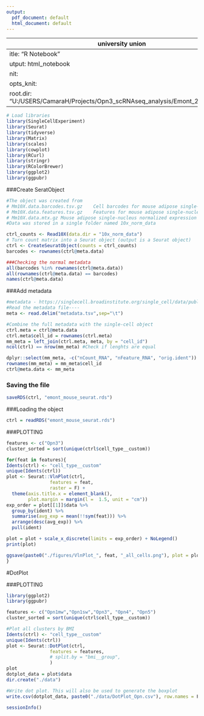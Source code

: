 ---
output:
  pdf_document: default
  html_document: default
---
 university union
 ---
title: "R Notebook"
output: html_notebook
knit:
  opts_knit:
    root.dir: "U:/USERS/CamaraH/Projects/Opn3_scRNAseq_analysis/Emont_2022/mouse"
---


```{r setup}
# Load libraries
library(SingleCellExperiment)
library(Seurat)
library(tidyverse)
library(Matrix)
library(scales)
library(cowplot)
library(RCurl)
library(stringr)
library(RColorBrewer)
library(ggplot2)
library(ggpubr)
```

###Create SeratObject
```{r}
#The object was created from 
# Mm10X.data.barcodes.tsv.gz	Cell barcodes for mouse adipose single-nucleus normalized expression data	- https://singlecell.broadinstitute.org/single_cell/data/public/SCP1376/a-single-cell-atlas-of-human-and-mouse-white-adipose-tissue?filename=Mm10X.data.barcodes.tsv.gz		
# Mm10X.data.features.tsv.gz	Features for mouse adipose single-nucleus normalized expression data		- https://singlecell.broadinstitute.org/single_cell/data/public/SCP1376/a-single-cell-atlas-of-human-and-mouse-white-adipose-tissue?filename=Mm10X.data.features.tsv.gz	
# Mm10X.data.mtx.gz	Mouse adipose single-nucleus normalized expression data -https://singlecell.broadinstitute.org/single_cell/data/public/SCP1376/a-single-cell-atlas-of-human-and-mouse-white-adipose-tissue?filename=Mm10X.data.mtx.gz
#Data was stored in a single folder named 10x_norm_data

ctrl_counts <- Read10X(data.dir = "10x_norm_data")
# Turn count matrix into a Seurat object (output is a Seurat object)
ctrl <- CreateSeuratObject(counts = ctrl_counts)
barcodes <- rownames(ctrl@meta.data)
```


```{r}
###Checking the normal metadata
all(barcodes %in% rownames(ctrl@meta.data))
all(rownames(ctrl@meta.data) == barcodes)
names(ctrl@meta.data)
```

###Add metadata
```{r}
#metadata - https://singlecell.broadinstitute.org/single_cell/data/public/SCP1376/a-single-cell-atlas-of-human-and-mouse-white-adipose-tissue?filename=Mm.metadata.tsv
#Read the metadata file----
meta <- read.delim("metadata.tsv",sep="\t")
```

```{r}
#Combine the full metadata with the single-cell object
ctrl.meta = ctrl@meta.data
ctrl.meta$cell_id = rownames(ctrl.meta)
mm_meta = left_join(ctrl.meta, meta, by = "cell_id")
ncol(ctrl) == nrow(mm_meta) #Check if lenghts are equal

dplyr::select(mm_meta, -c("nCount_RNA", "nFeature_RNA", "orig.ident"))
rownames(mm_meta) = mm_meta$cell_id
ctrl@meta.data <- mm_meta
```

### Saving the file
```{r}
saveRDS(ctrl, "emont_mouse_seurat.rds")
```

###Loading the object

```{r}
ctrl = readRDS("emont_mouse_seurat.rds")
```


###PLOTTING
```{r}
features <- c("Opn3")
cluster_sorted = sort(unique(ctrl$cell_type__custom))

for(feat in features){
Idents(ctrl) <- "cell_type__custom"
unique(Idents(ctrl))
plot <- Seurat::VlnPlot(ctrl, 
                features = feat, 
                raster = F) +
  theme(axis.title.x = element_blank(),
        plot.margin = margin(l =  1.5, unit = "cm"))
exp_order = plot[[1]]$data %>%
  group_by(ident) %>%
  summarise(avg_exp = mean(!!sym(feat))) %>%
  arrange(desc(avg_exp)) %>%
  pull(ident)

plot = plot + scale_x_discrete(limits = exp_order) + NoLegend()
print(plot)

ggsave(paste0("./figures/VlnPlot_", feat, "_all_cells.png"), plot = plot, device = "png", width = 10, height = 8, dpi = 600)
}
```
#DotPlot

###PLOTTING
```{r}
library(ggplot2)
library(ggpubr)

features <- c("Opn1mw","Opn1sw","Opn3", "Opn4", "Opn5")
cluster_sorted = sort(unique(ctrl$cell_type__custom))

#Plot all clusters by BMI  
Idents(ctrl) <- "cell_type__custom"
unique(Idents(ctrl))
plot <- Seurat::DotPlot(ctrl, 
                features = features, 
                # split.by = "bmi__group", 
                ) 
plot
dotplot_data = plot$data
dir.create("./data")

#Write dot plot. This will also be used to generate the boxplot
write.csv(dotplot_data, paste0("./data/DotPlot_Opn.csv"), row.names = F)
```

```{r}
sessionInfo()
```

